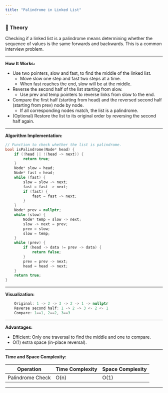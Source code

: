 ```yaml
---
title: "Palindrome in Linked List"
---
```


### 📖 Theory

Checking if a linked list is a palindrome means determining whether the sequence of values is the same forwards and backwards. This is a common interview problem.

---

**How It Works:**

- Use two pointers, slow and fast, to find the middle of the linked list.
    - Move slow one step and fast two steps at a time.
    - When fast reaches the end, slow will be at the middle.
- Reverse the second half of the list starting from slow.
    - Use prev and temp pointers to reverse links from slow to the end.
- Compare the first half (starting from head) and the reversed second half (starting from prev) node by node.
    - If all corresponding nodes match, the list is a palindrome.
- (Optional) Restore the list to its original order by reversing the second half again.

---

**Algorithm Implementation:**

```cpp
// Function to check whether the list is palindrome.
bool isPalindrome(Node* head) {
    if (!head || !(head -> next)) {
        return true;
    }
    Node* slow = head;
    Node* fast = head;
    while (fast) {
        slow = slow -> next;
        fast = fast -> next;
        if (fast) {
            fast = fast -> next;
        }
    }
    Node* prev = nullptr;
    while (slow) {
        Node* temp = slow -> next;
        slow -> next = prev;
        prev = slow;
        slow = temp;
    }
    while (prev) {
        if (head -> data != prev -> data) {
            return false;
        }
        prev = prev -> next;
        head = head -> next;
    }
    return true;
}
```

---

**Visualization:**

```cpp
    Original: 1 -> 2 -> 3 -> 2 -> 1 -> nullptr
    Reverse second half: 1 -> 2 -> 3 <- 2 <- 1
    Compare: 1==1, 2==2, 3==3
```

---

**Advantages:**

- Efficient: Only one traversal to find the middle and one to compare.
- O(1) extra space (in-place reversal).

---

**Time and Space Complexity:**

| Operation         | Time Complexity | Space Complexity |
|-------------------|----------------|------------------|
| Palindrome Check  | O(n)           | O(1)             |

---